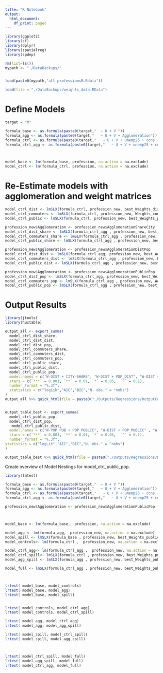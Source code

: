 ```yaml
---
title: "R Notebook"
output:
  html_document:
    df_print: paged
---
```

 

```r


library(ggplot2)
library(sf)
library(dplyr)
library(spatialreg)
library(spdep)

rm(list=ls())
mypath <- "./DataBackups/"


load(paste0(mypath,"all professionsM.Rdata"))

```

```r
load(file = "./DataBackups/weights_data.RData")
```

# Define Models
```r

target = "M"

formula_base <- as.formula(paste0(target,"  ~ U + V "))
formula_agg <- as.formula(paste0(target,"   ~ U + V + Agglomeration"))
formula_ctrl <- as.formula(paste0(target,"   ~ U + V + unemp25 + cons + highSE +  medSE  "))
formula_ctrl_agg <- as.formula(paste0(target,"   ~ U + V + unemp25 + cons + highSE + medSE  + Agglomeration"))



model_base <- lm(formula_base, profession, na.action = na.exclude)
model_ctrl <- lm(formula_ctrl, profession, na.action = na.exclude)

```


# Re-Estimate models with agglomeration and weight matrices
```R


model_ctrl_dist <- lmSLX(formula_ctrl, profession_new, best_Weights_distances_pop, na.action=na.omit, zero.policy = TRUE, Durbin=~  U + V  -1 )
model_ctrl_commuters <- lmSLX(formula_ctrl, profession_new, Weights_commuters_outbound, na.action=na.omit, zero.policy = TRUE, Durbin=~  U + V  -1 )
model_ctrl_public <- lmSLX(formula_ctrl, profession_new, best_Weights_public_pop, na.action=na.omit, zero.policy = TRUE, Durbin=~  U + V  -1)

profession_new$Agglomeration <- profession_new$AgglomerationShareCity
model_ctrl_dist_share <- lmSLX(formula_ctrl_agg , profession_new, best_Weights_distances_pop, na.action=na.omit, zero.policy = TRUE, Durbin=~  U + V  -1)
model_ctrl_commuters_share <- lmSLX(formula_ctrl_agg , profession_new, Weights_commuters_outbound, na.action=na.omit, zero.policy = TRUE, Durbin=~  U + V  -1)
model_ctrl_public_share <- lmSLX(formula_ctrl_agg , profession_new, best_Weights_public_pop, na.action=na.omit, zero.policy = TRUE, Durbin=~  U + V  -1)

profession_new$Agglomeration <- profession_new$AgglomerationDistPop
model_ctrl_dist_dist <- lmSLX(formula_ctrl_agg, profession_new, best_Weights_distances_pop, na.action=na.omit, zero.policy = TRUE, Durbin=~  U + V  -1)
model_ctrl_commuters_dist <- lmSLX(formula_ctrl_agg , profession_new, Weights_commuters_outbound, na.action=na.omit, zero.policy = TRUE, Durbin=~  U + V  -1)
model_ctrl_public_dist <- lmSLX(formula_ctrl_agg , profession_new, best_Weights_public_pop, na.action=na.omit, zero.policy = TRUE, Durbin=~  U + V  -1)

profession_new$Agglomeration <- profession_new$AgglomerationPublicPop
model_ctrl_dist_pop <- lmSLX(formula_ctrl_agg, profession_new, best_Weights_distances_pop, na.action=na.omit, zero.policy = TRUE, Durbin=~  U + V  -1)
model_ctrl_commuters_pop <- lmSLX(formula_ctrl_agg , profession_new, Weights_commuters_outbound, na.action=na.omit, zero.policy = TRUE, Durbin=~  U + V  -1)
model_ctrl_public_pop <- lmSLX(formula_ctrl_agg , profession_new, best_Weights_public_pop, na.action=na.omit, zero.policy = TRUE, Durbin=~  U + V  -1)

```

# Output Results
```R
library(jtools)
library(huxtable)

output_all <- export_summs(
  model_ctrl_dist_share,  
  model_ctrl_dist_dist,
  model_ctrl_dist_pop,
  model_ctrl_commuters_share,  
  model_ctrl_commuters_dist,
  model_ctrl_commuters_pop,
  model_ctrl_public_share,  
  model_ctrl_public_dist,
  model_ctrl_public_pop,
  model.names = c("W-DIST + CITY-SHARE", "W-DIST + POP_DIST", "W-DIST + POP-PUBLIC", "W-COM-VET-O + CITY-SHARE", "W-COM-VET-O + POP-DIST", "W-COM-VET-O + POP-PUBLIC", "W-POP_PUB + CITY-SHARE", "W-POP_PUB + POP-DIST", "W-POP_PUB + POP-PUBLIC"),
  stars = c(`***` = 0.001, `**` = 0.01, `*` = 0.05,  `^` = 0.1), 
  number_format = "%.3f", 
  statistics = c("logLik","AIC","BIC","N. obs." = "nobs")
)
output_all %>% quick_html(file = paste0("./Outputs/Regressions/OutputCombintaion.html"))


output_table_best <- export_summs(
  model_ctrl_public_pop,
  model_ctrl_dist_pop, 
   model_ctrl_public_dist,
  model.names = c("W-POP_PUB + POP_PUBLIC", "W-DIST + POP_PUBLIC" , "W-POP_PUB + POP-DIST"),
  stars = c(`***` = 0.001, `**` = 0.01, `*` = 0.05,  `^` = 0.1), 
  number_format = "%.3f", 
statistics = c("logLik","AIC","BIC","N. obs." = "nobs")
)

output_table_best %>% quick_html(file = paste0("./Outputs/Regressions/Best.html"))


```

Create overview of Model Nestings for model_ctrl_public_pop.




```r
library(lmtest)

formula_base <- as.formula(paste0(target,"  ~ U + V "))
formula_agg <- as.formula(paste0(target,"   ~ U + V + Agglomeration"))
formula_ctrl <- as.formula(paste0(target,"   ~ U + V + unemp25 + cons + highSE +  medSE  "))
formula_ctrl_agg <- as.formula(paste0(target,"   ~ U + V + unemp25 + cons + highSE + medSE  + Agglomeration"))

profession_new$Agglomeration <- profession_new$AgglomerationPublicPop



model_base <- lm(formula_base,  profession, na.action = na.exclude)

model_agg <- lm(formula_agg,  profession_new, na.action = na.exclude)
model_spill <- lmSLX(formula_base , profession_new, best_Weights_public_pop, na.action=na.omit, zero.policy = TRUE, Durbin=~  U + V  -1)
model_controls<- lm(formula_ctrl ,  profession_new, na.action = na.exclude)

model_ctrl_agg<- lm(formula_ctrl_agg ,  profession_new, na.action = na.exclude)
model_ctrl_spill<- lmSLX(formula_ctrl , profession_new, best_Weights_public_pop, na.action=na.omit, zero.policy = TRUE, Durbin=~  U + V  -1)
model_agg_spill <- lmSLX(formula_agg , profession_new, best_Weights_public_pop, na.action=na.omit, zero.policy = TRUE, Durbin=~  U + V  -1)

model_full <- lmSLX(formula_ctrl_agg , profession_new, best_Weights_public_pop, na.action=na.omit, zero.policy = TRUE, Durbin=~  U + V  -1)



lrtest( model_base, model_controls)
lrtest( model_base, model_agg)
lrtest( model_base, model_spill)


lrtest( model_controls, model_ctrl_agg)
lrtest( model_controls, model_ctrl_spill)

lrtest( model_agg, model_ctrl_agg)
lrtest( model_agg, model_agg_spill)

lrtest( model_spill, model_ctrl_spill)
lrtest( model_spill, model_agg_spill)



lrtest( model_ctrl_spill, model_full)
lrtest( model_agg_spill, model_full)
lrtest( model_ctrl_agg, model_full)


```


